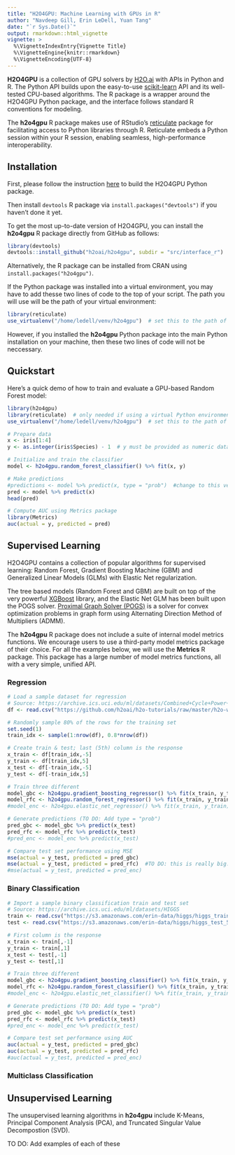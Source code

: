 ```yaml
---
title: "H2O4GPU: Machine Learning with GPUs in R"
author: "Navdeep Gill, Erin LeDell, Yuan Tang"
date: "`r Sys.Date()`"
output: rmarkdown::html_vignette
vignette: >
  %\VignetteIndexEntry{Vignette Title}
  %\VignetteEngine{knitr::rmarkdown}
  %\VignetteEncoding{UTF-8}
---
```




**H2O4GPU** is a collection of GPU solvers by [H2O.ai](https://www.h2o.ai/) with APIs in Python and R.  The Python API builds upon the easy-to-use [scikit-learn](http://scikit-learn.org) API and its well-tested CPU-based algorithms.  The R package is a wrapper around the H2O4GPU Python package, and the interface follows standard R conventions for modeling.  

The **h2o4gpu** R package makes use of RStudio's [reticulate](https://rstudio.github.io/reticulate/) package for facilitating access to Python libraries through R.  Reticulate embeds a Python session within your R session, enabling seamless, high-performance interoperability.


## Installation

First, please follow the instruction [here](https://github.com/h2oai/h2o4gpu#installation) to build the H2O4GPU Python package.

Then install `devtools` R package via `install.packages("devtools")` if you haven't done it yet.  

To get the most up-to-date version of H2O4GPU, you can install the **h2o4gpu** R package directly from GitHub as follows:

```r
library(devtools)
devtools::install_github("h2oai/h2o4gpu", subdir = "src/interface_r")
```

Alternatively, the R package can be installed from CRAN using `install.packages("h2o4gpu")`.

If the Python package was installed into a virtual environment, you may have to add thesse two lines of code to the top of your script.  The path you will use will be the path of your virtual environment:

```r
library(reticulate)
use_virtualenv("/home/ledell/venv/h2o4gpu")  # set this to the path of your venv
```

However, if you installed the **h2o4gpu** Python package into the main Python installation on your machine, then these two lines of code will not be neccessary.


## Quickstart

Here's a quick demo of how to train and evaluate a GPU-based Random Forest model:
```r
library(h2o4gpu)
library(reticulate)  # only needed if using a virtual Python environment
use_virtualenv("/home/ledell/venv/h2o4gpu")  # set this to the path of your venv

# Prepare data
x <- iris[1:4]
y <- as.integer(iris$Species) - 1  # y must be provided as numeric data

# Initialize and train the classifier
model <- h2o4gpu.random_forest_classifier() %>% fit(x, y)

# Make predictions
#predictions <- model %>% predict(x, type = "prob")  #change to this version once https://github.com/h2oai/h2o4gpu/pull/489 is merged
pred <- model %>% predict(x)
head(pred)

# Compute AUC using Metrics package
library(Metrics)
auc(actual = y, predicted = pred)
```


## Supervised Learning

H2O4GPU contains a collection of popular algorithms for supervised learning: Random Forest, Gradient Boosting Machine (GBM) and Generalized Linear Models (GLMs) with Elastic Net regularization.  

The tree based models (Random Forest and GBM) are built on top of the very powerful [XGBoost](https://xgboost.readthedocs.io/en/latest/) library, and the Elastic Net GLM has been built upon the POGS solver.  [Proximal Graph Solver (POGS)](http://stanford.edu/%7Eboyd/papers/pogs.html) is a solver for convex optimization problems in graph form using Alternating Direction Method of Multipliers (ADMM).

The **h2o4gpu** R package does not include a suite of internal model metrics functions.  We encourage users to use a third-party model metrics package of their choice.  For all the examples below, we will use the **Metrics** R package.  This package has a large number of model metrics functions, all with a very simple, unified API.


### Regression

```r
# Load a sample dataset for regression
# Source: https://archive.ics.uci.edu/ml/datasets/Combined+Cycle+Power+Plant
df <- read.csv("https://github.com/h2oai/h2o-tutorials/raw/master/h2o-world-2017/automl/data/powerplant_output.csv")

# Randomly sample 80% of the rows for the training set
set.seed(1)
train_idx <- sample(1:nrow(df), 0.8*nrow(df))

# Create train & test; last (5th) column is the response
x_train <- df[train_idx,-5]
y_train <- df[train_idx,5]
x_test <- df[-train_idx,-5]
y_test <- df[-train_idx,5]

# Train three different
model_gbc <- h2o4gpu.gradient_boosting_regressor() %>% fit(x_train, y_train)
model_rfc <- h2o4gpu.random_forest_regressor() %>% fit(x_train, y_train)
#model_enc <- h2o4gpu.elastic_net_regressor() %>% fit(x_train, y_train)  #error: https://github.com/h2oai/h2o4gpu/issues/436

# Generate predictions (TO DO: Add type = "prob")
pred_gbc <- model_gbc %>% predict(x_test)
pred_rfc <- model_rfc %>% predict(x_test)
#pred_enc <- model_enc %>% predict(x_test)

# Compare test set performance using MSE
mse(actual = y_test, predicted = pred_gbc)
mse(actual = y_test, predicted = pred_rfc)  #TO DO: this is really big: 25168.17, something's wrong
#mse(actual = y_test, predicted = pred_enc)
```

### Binary Classification

```r
# Import a sample binary classification train and test set
# Source: https://archive.ics.uci.edu/ml/datasets/HIGGS
train <- read.csv("https://s3.amazonaws.com/erin-data/higgs/higgs_train_10k.csv")
test <- read.csv("https://s3.amazonaws.com/erin-data/higgs/higgs_test_5k.csv")

# First column is the response
x_train <- train[,-1]
y_train <- train[,1]
x_test <- test[,-1]
y_test <- test[,1]

# Train three different
model_gbc <- h2o4gpu.gradient_boosting_classifier() %>% fit(x_train, y_train)
model_rfc <- h2o4gpu.random_forest_classifier() %>% fit(x_train, y_train)
#model_enc <- h2o4gpu.elastic_net_classifier() %>% fit(x_train, y_train)  #error: https://github.com/h2oai/h2o4gpu/issues/436

# Generate predictions (TO DO: Add type = "prob")
pred_gbc <- model_gbc %>% predict(x_test)
pred_rfc <- model_rfc %>% predict(x_test)
#pred_enc <- model_enc %>% predict(x_test)

# Compare test set performance using AUC
auc(actual = y_test, predicted = pred_gbc)
auc(actual = y_test, predicted = pred_rfc)
#auc(actual = y_test, predicted = pred_enc)
```


### Multiclass Classification

## Unsupervised Learning

The unsupervised learning algorithms in **h2o4gpu** include K-Means, Principal Component Analysis (PCA), and Truncated Singular Value Decompostion (SVD).

TO DO: Add examples of each of these

